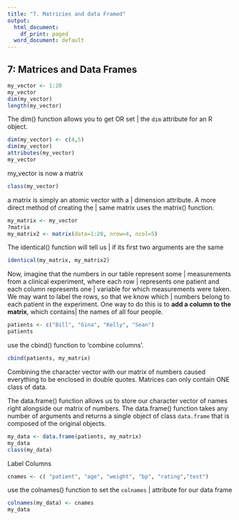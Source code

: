 ```yaml
---
title: "7. Matricies and data Framed"
output:
  html_document:
    df_print: paged
  word_document: default
---
```



 
 
 
 
## 7: Matrices and Data Frames
 
```r
my_vector <- 1:20
my_vector
dim(my_vector)
length(my_vector)


```
 The dim() function allows you to get OR set
| the `dim` attribute for an R object.
```r
dim(my_vector) <- c(4,5)
dim(my_vector)
attributes(my_vector)
my_vector


```
 my_vector is now a matrix
 
```r
class(my_vector)

```
 
 a matrix is simply an atomic vector with a
| dimension attribute. A more direct method of creating the
| same matrix uses the matrix() function.


```r
my_matrix <- my_vector
?matrix
my_matrix2 <- matrix(data=1:20, nrow=4, ncol=5)

```
 
The identical() function will tell us
| if its first two arguments are the same

```r
identical(my_matrix, my_matrix2)

```

Now, imagine that the numbers in our table represent some
| measurements from a clinical experiment, where each row
| represents one patient and each column represents one
| variable for which measurements were taken.
 We may want to label the rows, so that we know which
| numbers belong to each patient in the experiment. One way to do this is to **add a column to the matrix**, which contains| the names of all four people.

```r
patients <- c("Bill", "Gina", "Kelly", "Sean")
patients


```

use the cbind() function to 'combine columns'.

```r
cbind(patients, my_matrix)
```

Combining the character vector with our matrix of numbers
caused everything to be enclosed in double quotes. 
Matrices can only contain ONE class of data.

The data.frame() function allows us to store
 our character vector of names right alongside our matrix of numbers.
The data.frame() function takes any number of arguments and returns a single object of class `data.frame` that is composed of the original objects.



```r
my_data <- data.frame(patients, my_matrix)
my_data
class(my_data)

```

 Label Columns
 
```r
cnames <- c( "patient", "age", "weight", "bp", "rating","test")


```
 

 use the colnames() function to set the `colnames`
| attribute for our data frame

```r
colnames(my_data) <- cnames
my_data


```











